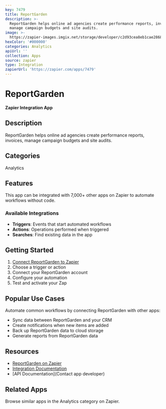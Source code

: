```yaml
---
key: 7479
title: ReportGarden
description: >-
  ReportGarden helps online ad agencies create performance reports, invoices,
  manage campaign budgets and site audits.
image: >-
  https://zapier-images.imgix.net/storage/developer/c2d93cea8eb1cae2868a9d4d23697e4a.png?auto=format%2Ccompress&ixlib=python-3.0.0&q=50
hexColor: '#000000'
categories: Analytics
apiUrl: ''
collection: Apps
source: zapier
type: Integration
zapierUrl: 'https://zapier.com/apps/7479'
---
```

# ReportGarden

**Zapier Integration App**

## Description

ReportGarden helps online ad agencies create performance reports, invoices, manage campaign budgets and site audits.

## Categories

Analytics

## Features

This app can be integrated with 7,000+ other apps on Zapier to automate workflows without code.

### Available Integrations

- **Triggers**: Events that start automated workflows
- **Actions**: Operations performed when triggered
- **Searches**: Find existing data in the app

## Getting Started

1. [Connect ReportGarden to Zapier](https://zapier.com/apps/7479)
2. Choose a trigger or action
3. Connect your ReportGarden account
4. Configure your automation
5. Test and activate your Zap

## Popular Use Cases

Automate common workflows by connecting ReportGarden with other apps:

- Sync data between ReportGarden and your CRM
- Create notifications when new items are added
- Back up ReportGarden data to cloud storage
- Generate reports from ReportGarden data

## Resources

- [ReportGarden on Zapier](https://zapier.com/apps/7479)
- [Integration Documentation](https://zapier.com/apps/7479/integrations)
- [API Documentation](Contact app developer)

## Related Apps

Browse similar apps in the Analytics category on Zapier.
